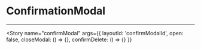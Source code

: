

<Meta title="Component/ConfirmationModal" component={ConfirmationModal} />


# ConfirmationModal

---

<Story
  name="confirmModal"
  args={{
    layoutId: 'confirmModalId',
    open: false,
    closeModal: () => {},
    confirmDelete: () => {}
  }}
>
  <ConfirmationModalStory />
</Story>
<Source
  language="html"
  dark
  format={false}
  code='<ConfirmationModal open={true} layoutId="layoutId"  closeModal={function} confirmDelete={function}/>'
/>
<ArgsTable story="confirmModal" />
